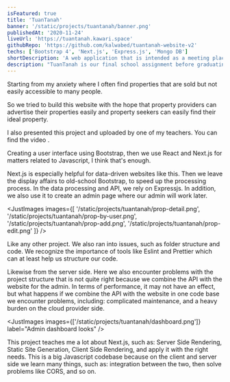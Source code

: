 ```yaml
---
isFeatured: true
title: 'TuanTanah'
banner: '/static/projects/tuantanah/banner.png'
publishedAt: '2020-11-24'
liveUrl: 'https://tuantanah.kawari.space'
githubRepo: 'https://github.com/kalwabed/tuantanah-website-v2'
techs: ['Bootstrap 4', 'Next.js', 'Express.js', 'Mongo DB']
shortDescription: 'A web application that is intended as a meeting place between land sellers and potential buyers.'
description: "TuanTanah is our final school assignment before graduating to measure the extent to which students' ability to master the material. Here I am as a developer; which takes care of things on the web, from the design stage to the now accessible website. Assisted by my colleagues who helped organize documents and site surveys. TuanTanah allows property providers to advertise their properties here."
---
```


<Content heading="Project purpose and goal">

Starting from my anxiety where I often find properties that are sold but not easily accessible to many people.

So we tried to build this website with the hope that property providers can advertise their properties easily and property seekers can easily find their ideal property.

I also presented this project and uploaded by one of my teachers. You can find the video <Link href='https://www.instagram.com/tv/CLdc_ICB7k6/?utm_source=ig_web_copy_link' text='here' />.

</Content>

<ContentWithImage heading="Tech stack and explanation" image="/static/projects/tuantanah/tuantanah stack.png">

Creating a user interface using Bootstrap, then we use React and Next.js for matters related to Javascript, I think that's enough.

Next.js is especially helpful for data-driven websites like this. Then we leave the display affairs to old-school Bootstrap, to speed up the processing process. In the data processing and API, we rely on Expressjs. In addition, we also use it to create an admin page where our admin will work later.

</ContentWithImage>

<JustImages
  images={[
    '/static/projects/tuantanah/prop-detail.png',
    '/static/projects/tuantanah/prop-by-user.png',
    '/static/projects/tuantanah/prop-add.png',
    '/static/projects/tuantanah/prop-edit.png'
  ]}
/>

<Content heading="Problems and thought process">

Like any other project. We also ran into issues, such as folder structure and code. We recognize the importance of tools like Eslint and Prettier which can at least help us structure our code.

Likewise from the server side. Here we also encounter problems with the project structure that is not quite right because we combine the API with the website for the admin. In terms of performance, it may not have an effect, but what happens if we combine the API with the website in one code base we encounter problems, including: complicated maintenance, and a heavy burden on the cloud provider side.

</Content>

<JustImages images={['/static/projects/tuantanah/dashboard.png']} label="Admin dashboard looks" />

<Content heading="Lessons learned">

This project teaches me a lot about Next.js, such as: Server Side Rendering, Static Site Generation, Client Side Rendering, and apply it with the right needs. This is a big Javascript codebase because on the client and server side we learn many things, such as: integration between the two, then solve problems like CORS, and so on.

</Content>
